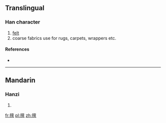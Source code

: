 ==Translingual==

===Han character===
{{Han char|rn=82|rad=毛|as=13|sn=17|four=|canj=竹山卜田一 (HUYWM)}}

# [[felt]]
# coarse fabrics use for rugs, carpets, wrappers etc.

====References====
* {{Han ref|kx=0596.311|dkj=16983|dj=0988.020|hdz=32007.100|uh=6C0A|ud=27658}}

----

==Mandarin==

===Hanzi===
{{cmn-hanzi|pin=[[zhān]] ([[zhan1]])|wg=chan<sup>1</sup>}}

# {{defn|Mandarin|sort=毛13}}

[[fr:氊]]
[[pl:氊]]
[[zh:氊]]